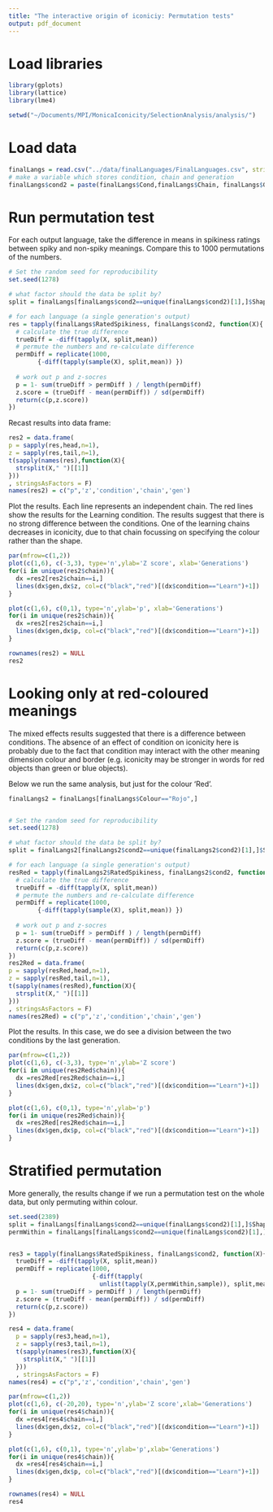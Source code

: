 ```yaml
---
title: "The interactive origin of iconiciy: Permutation tests"
output: pdf_document
---
```


# Load libraries

```r

library(gplots)
library(lattice)
library(lme4)
```

```r
setwd("~/Documents/MPI/MonicaIconicity/SelectionAnalysis/analysis/")
```

# Load data

```r
finalLangs = read.csv("../data/finalLanguages/FinalLanguages.csv", stringsAsFactors = F)
# make a variable which stores condition, chain and generation
finalLangs$cond2 = paste(finalLangs$Cond,finalLangs$Chain, finalLangs$Gen)
```

# Run permutation test

For each output language, take the difference in means in spikiness ratings between spiky and non-spiky meanings.  Compare this to 1000 permutations of the numbers.


```r

# Set the random seed for reproducibility
set.seed(1278)

# what factor should the data be split by?
split = finalLangs[finalLangs$cond2==unique(finalLangs$cond2)[1],]$Shape

# for each language (a single generation's output)
res = tapply(finalLangs$RatedSpikiness, finalLangs$cond2, function(X){
  # calculate the true difference
  trueDiff = -diff(tapply(X, split,mean))
  # permute the numbers and re-calculate difference
  permDiff = replicate(1000,
        {-diff(tapply(sample(X), split,mean)) })
  
  # work out p and z-socres
  p = 1- sum(trueDiff > permDiff ) / length(permDiff)
  z.score = (trueDiff - mean(permDiff)) / sd(permDiff)
  return(c(p,z.score))
})

```

Recast results into data frame:

```r

res2 = data.frame(
p = sapply(res,head,n=1),
z = sapply(res,tail,n=1),
t(sapply(names(res),function(X){
  strsplit(X," ")[[1]]
}))
, stringsAsFactors = F)
names(res2) = c("p",'z','condition','chain','gen')
```

Plot the results.  Each line represents an independent chain.  The red lines show the results for the Learning condition.  The results suggest that there is no strong difference between the conditions.  One of the learning chains decreases in iconicity, due to that chain focussing on specifying the colour rather than the shape.

```r
par(mfrow=c(1,2))
plot(c(1,6), c(-3,3), type='n',ylab='Z score', xlab='Generations')
for(i in unique(res2$chain)){
  dx =res2[res2$chain==i,]
  lines(dx$gen,dx$z, col=c("black","red")[(dx$condition=="Learn")+1])
}

plot(c(1,6), c(0,1), type='n',ylab='p', xlab='Generations')
for(i in unique(res2$chain)){
  dx =res2[res2$chain==i,]
  lines(dx$gen,dx$p, col=c("black","red")[(dx$condition=="Learn")+1])
}
```

```r
rownames(res2) = NULL
res2
```

\newpage

# Looking only at red-coloured meanings

The mixed effects results suggested that there is a difference between conditions.  The absence of an effect of condition on iconicity here is probably due to the fact that condition may interact with the other meaning dimension colour and border (e.g. iconicity may be stronger in words for red objects than green or blue objects). 

Below we run the same analysis, but just for the colour 'Red'.

```r
finalLangs2 = finalLangs[finalLangs$Colour=="Rojo",]


# Set the random seed for reproducibility
set.seed(1278)

# what factor should the data be split by?
split = finalLangs2[finalLangs2$cond2==unique(finalLangs2$cond2)[1],]$Shape

# for each language (a single generation's output)
resRed = tapply(finalLangs2$RatedSpikiness, finalLangs2$cond2, function(X){
  # calculate the true difference
  trueDiff = -diff(tapply(X, split,mean))
  # permute the numbers and re-calculate difference
  permDiff = replicate(1000,
        {-diff(tapply(sample(X), split,mean)) })
  
  # work out p and z-socres
  p = 1- sum(trueDiff > permDiff ) / length(permDiff)
  z.score = (trueDiff - mean(permDiff)) / sd(permDiff)
  return(c(p,z.score))
})
res2Red = data.frame(
p = sapply(resRed,head,n=1),
z = sapply(resRed,tail,n=1),
t(sapply(names(resRed),function(X){
  strsplit(X," ")[[1]]
}))
, stringsAsFactors = F)
names(res2Red) = c("p",'z','condition','chain','gen')

```

Plot the results.  In this case, we do see a division between the two conditions by the last generation.

```r
par(mfrow=c(1,2))
plot(c(1,6), c(-3,3), type='n',ylab='Z score')
for(i in unique(res2Red$chain)){
  dx =res2Red[res2Red$chain==i,]
  lines(dx$gen,dx$z, col=c("black","red")[(dx$condition=="Learn")+1])
}

plot(c(1,6), c(0,1), type='n',ylab='p')
for(i in unique(res2Red$chain)){
  dx =res2Red[res2Red$chain==i,]
  lines(dx$gen,dx$p, col=c("black","red")[(dx$condition=="Learn")+1])
}
```

\newpage

# Stratified permutation

More generally, the results change if we run a permutation test on the whole data, but only permuting within colour.

```r
set.seed(2389)
split = finalLangs[finalLangs$cond2==unique(finalLangs$cond2)[1],]$Shape
permWithin = finalLangs[finalLangs$cond2==unique(finalLangs$cond2)[1],]$Colour


res3 = tapply(finalLangs$RatedSpikiness, finalLangs$cond2, function(X){
  trueDiff = -diff(tapply(X, split,mean))
  permDiff = replicate(1000,
                       {-diff(tapply(
                         unlist(tapply(X,permWithin,sample)), split,mean)) })
  p = 1- sum(trueDiff > permDiff ) / length(permDiff)
  z.score = (trueDiff - mean(permDiff)) / sd(permDiff)
  return(c(p,z.score))
})

res4 = data.frame(
  p = sapply(res3,head,n=1),
  z = sapply(res3,tail,n=1),
  t(sapply(names(res3),function(X){
    strsplit(X," ")[[1]]
  }))
  , stringsAsFactors = F)
names(res4) = c("p",'z','condition','chain','gen')
```

```r

par(mfrow=c(1,2))
plot(c(1,6), c(-20,20), type='n',ylab='Z score',xlab='Generations')
for(i in unique(res4$chain)){
  dx =res4[res4$chain==i,]
  lines(dx$gen,dx$z, col=c("black","red")[(dx$condition=="Learn")+1])
}

plot(c(1,6), c(0,1), type='n',ylab='p',xlab='Generations')
for(i in unique(res4$chain)){
  dx =res4[res4$chain==i,]
  lines(dx$gen,dx$p, col=c("black","red")[(dx$condition=="Learn")+1])
}
```


```r
rownames(res4) = NULL
res4
```

